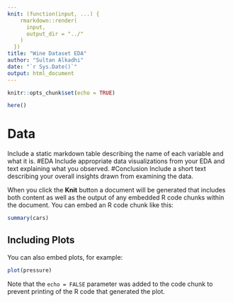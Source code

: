 ---
knit: (function(input, ...) {
    rmarkdown::render(
      input,
      output_dir = "../"
    )
  })
title: "Wine Dataset EDA"
author: "Sultan Alkadhi"
date: "`r Sys.Date()`"
output: html_document
---

```{r setup, include=FALSE}
knitr::opts_chunk$set(echo = TRUE)
```

```{r}
here()
```



# Data 
Include a static markdown table describing the name of each variable and what it is.
#EDA
Include appropriate data visualizations from your EDA and text explaining what you observed.
#Conclusion
Include a short text describing your overall insights drawn from examining the data.


When you click the **Knit** button a document will be generated that includes both content as well as the output of any embedded R code chunks within the document. You can embed an R code chunk like this:

```{r cars}
summary(cars)
```

## Including Plots

You can also embed plots, for example:

```{r pressure, echo=FALSE}
plot(pressure)
```

Note that the `echo = FALSE` parameter was added to the code chunk to prevent printing of the R code that generated the plot.
